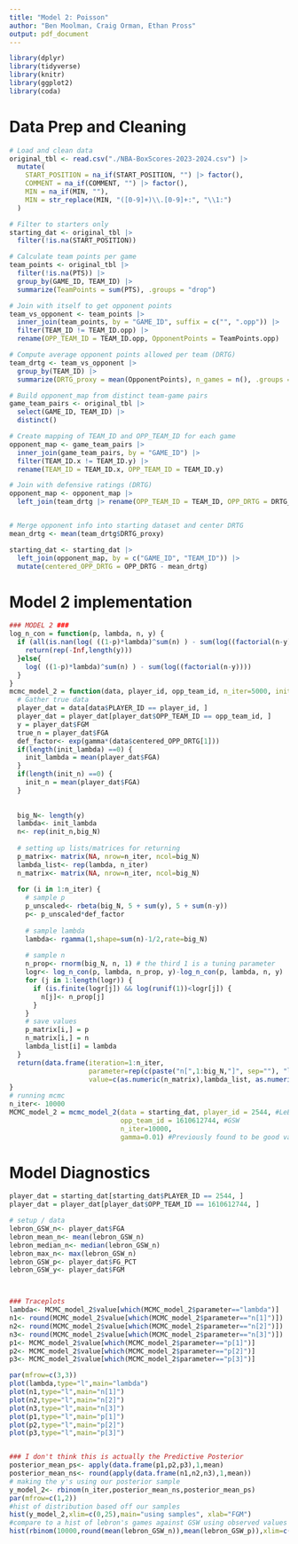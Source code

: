 ```yaml
---
title: "Model 2: Poisson"
author: "Ben Moolman, Craig Orman, Ethan Pross"
output: pdf_document
---
```


```r
library(dplyr)
library(tidyverse)
library(knitr)
library(ggplot2)
library(coda)
```

# Data Prep and Cleaning

```r
# Load and clean data
original_tbl <- read.csv("./NBA-BoxScores-2023-2024.csv") |>
  mutate(
    START_POSITION = na_if(START_POSITION, "") |> factor(),
    COMMENT = na_if(COMMENT, "") |> factor(),
    MIN = na_if(MIN, ""),
    MIN = str_replace(MIN, "([0-9]+)\\.[0-9]+:", "\\1:")
  )

# Filter to starters only
starting_dat <- original_tbl |>
  filter(!is.na(START_POSITION))

# Calculate team points per game
team_points <- original_tbl |>
  filter(!is.na(PTS)) |>
  group_by(GAME_ID, TEAM_ID) |>
  summarize(TeamPoints = sum(PTS), .groups = "drop")

# Join with itself to get opponent points
team_vs_opponent <- team_points |>
  inner_join(team_points, by = "GAME_ID", suffix = c("", ".opp")) |>
  filter(TEAM_ID != TEAM_ID.opp) |>
  rename(OPP_TEAM_ID = TEAM_ID.opp, OpponentPoints = TeamPoints.opp)

# Compute average opponent points allowed per team (DRTG)
team_drtg <- team_vs_opponent |>
  group_by(TEAM_ID) |>
  summarize(DRTG_proxy = mean(OpponentPoints), n_games = n(), .groups = "drop")

# Build opponent_map from distinct team-game pairs
game_team_pairs <- original_tbl |>
  select(GAME_ID, TEAM_ID) |>
  distinct()

# Create mapping of TEAM_ID and OPP_TEAM_ID for each game
opponent_map <- game_team_pairs |>
  inner_join(game_team_pairs, by = "GAME_ID") |>
  filter(TEAM_ID.x != TEAM_ID.y) |>
  rename(TEAM_ID = TEAM_ID.x, OPP_TEAM_ID = TEAM_ID.y)

# Join with defensive ratings (DRTG)
opponent_map <- opponent_map |>
  left_join(team_drtg |> rename(OPP_TEAM_ID = TEAM_ID, OPP_DRTG = DRTG_proxy), by = "OPP_TEAM_ID")


# Merge opponent info into starting dataset and center DRTG
mean_drtg <- mean(team_drtg$DRTG_proxy)

starting_dat <- starting_dat |>
  left_join(opponent_map, by = c("GAME_ID", "TEAM_ID")) |>
  mutate(centered_OPP_DRTG = OPP_DRTG - mean_drtg)
```

# Model 2 implementation

```r
### MODEL 2 ###
log_n_con = function(p, lambda, n, y) {
  if (all(is.nan(log( ((1-p)*lambda)^sum(n) ) - sum(log((factorial(n-y)))) ))){
    return(rep(-Inf,length(y)))
  }else{
    log( ((1-p)*lambda)^sum(n) ) - sum(log((factorial(n-y))))
  }
}
mcmc_model_2 = function(data, player_id, opp_team_id, n_iter=5000, init_lambda = c(), init_n = c(), gamma=0.01) {
  # Gather true data
  player_dat = data[data$PLAYER_ID == player_id, ]
  player_dat = player_dat[player_dat$OPP_TEAM_ID == opp_team_id, ]
  y = player_dat$FGM
  true_n = player_dat$FGA
  def_factor<- exp(gamma*(data$centered_OPP_DRTG[1]))
  if(length(init_lambda) ==0) {
    init_lambda = mean(player_dat$FGA)
  }
  if(length(init_n) ==0) {
    init_n = mean(player_dat$FGA)
  }
  
  
  big_N<- length(y)
  lambda<- init_lambda
  n<- rep(init_n,big_N)
  
  # setting up lists/matrices for returning
  p_matrix<- matrix(NA, nrow=n_iter, ncol=big_N)
  lambda_list<- rep(lambda, n_iter)
  n_matrix<- matrix(NA, nrow=n_iter, ncol=big_N)
  
  for (i in 1:n_iter) {
    # sample p
    p_unscaled<- rbeta(big_N, 5 + sum(y), 5 + sum(n-y))
    p<- p_unscaled*def_factor
    
    # sample lambda
    lambda<- rgamma(1,shape=sum(n)-1/2,rate=big_N)
    
    # sample n
    n_prop<- rnorm(big_N, n, 1) # the third 1 is a tuning parameter
    logr<- log_n_con(p, lambda, n_prop, y)-log_n_con(p, lambda, n, y)
    for (j in 1:length(logr)) {
      if (is.finite(logr[j]) && log(runif(1))<logr[j]) {
        n[j]<- n_prop[j]
      }
    }
    # save values
    p_matrix[i,] = p
    n_matrix[i,] = n
    lambda_list[i] = lambda
  }
  return(data.frame(iteration=1:n_iter,
                    parameter=rep(c(paste("n[",1:big_N,"]", sep=""), "lambda", paste("p[",1:big_N,"]", sep="")), each=n_iter),
                    value=c(as.numeric(n_matrix),lambda_list, as.numeric(p_matrix))))
}
# running mcmc
n_iter<- 10000
MCMC_model_2 = mcmc_model_2(data = starting_dat, player_id = 2544, #LeBron
                            opp_team_id = 1610612744, #GSW
                            n_iter=10000,
                            gamma=0.01) #Previously found to be good value
```

# Model Diagnostics

```r

player_dat = starting_dat[starting_dat$PLAYER_ID == 2544, ]
player_dat = player_dat[player_dat$OPP_TEAM_ID == 1610612744, ]

# setup / data
lebron_GSW_n<- player_dat$FGA
lebron_mean_n<- mean(lebron_GSW_n)
lebron_median_n<- median(lebron_GSW_n)
lebron_max_n<- max(lebron_GSW_n)
lebron_GSW_p<- player_dat$FG_PCT
lebron_GSW_y<- player_dat$FGM



### Traceplots
lambda<- MCMC_model_2$value[which(MCMC_model_2$parameter=="lambda")]
n1<- round(MCMC_model_2$value[which(MCMC_model_2$parameter=="n[1]")])
n2<- round(MCMC_model_2$value[which(MCMC_model_2$parameter=="n[2]")])
n3<- round(MCMC_model_2$value[which(MCMC_model_2$parameter=="n[3]")])
p1<- MCMC_model_2$value[which(MCMC_model_2$parameter=="p[1]")]
p2<- MCMC_model_2$value[which(MCMC_model_2$parameter=="p[2]")]
p3<- MCMC_model_2$value[which(MCMC_model_2$parameter=="p[3]")]

par(mfrow=c(3,3))
plot(lambda,type="l",main="lambda")
plot(n1,type="l",main="n[1]")
plot(n2,type="l",main="n[2]")
plot(n3,type="l",main="n[3]")
plot(p1,type="l",main="p[1]")
plot(p2,type="l",main="p[2]")
plot(p3,type="l",main="p[3]")


### I don't think this is actually the Predictive Posterior
posterior_mean_ps<- apply(data.frame(p1,p2,p3),1,mean)
posterior_mean_ns<- round(apply(data.frame(n1,n2,n3),1,mean))
# making the y's using our posterior sample
y_model_2<- rbinom(n_iter,posterior_mean_ns,posterior_mean_ps)
par(mfrow=c(1,2))
#hist of distribution based off our samples
hist(y_model_2,xlim=c(0,25),main="using samples", xlab="FGM")
#compare to a hist of lebron's games against GSW using observed values
hist(rbinom(10000,round(mean(lebron_GSW_n)),mean(lebron_GSW_p)),xlim=c(0,25), main="based off of lebron's 3 GSW games", xlab="FGM")
```

